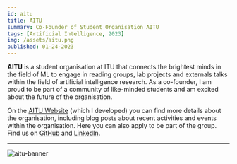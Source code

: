 ```yaml
---
id: aitu
title: AITU
summary: Co-Founder of Student Organisation AITU
tags: [Artificial Intelligence, 2023]
img: /assets/aitu.png
published: 01-24-2023
---
```


**AITU** is a student organisation at ITU that connects the brightest minds in the field of ML to engage in reading groups, lab projects and externals talks within the field of artificial intelligence research.
As a co-founder, I am proud to be part of a community of like-minded students and am excited about the future of the organisation.

On the [AITU Website](https://www.aitu.group) (which I developed) you can find more details about the organisation, including blog posts about recent activities and events within the organisation. Here you can also apply to be part of the group. Find us on [GitHub](https://www.github.com/aitu-dk) and [LinkedIn](https://www.linkedin.com/company/aitu-dk).

---

![aitu-banner](/assets/aitu.png)
